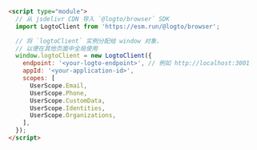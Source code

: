```html
<script type="module">
  // 从 jsdelivr CDN 导入 `@logto/browser` SDK
  import LogtoClient from 'https://esm.run/@logto/browser';

  // 将 `logtoClient` 实例分配给 window 对象，
  // 以便在其他页面中全局使用
  window.logtoClient = new LogtoClient({
    endpoint: '<your-logto-endpoint>', // 例如 http://localhost:3001
    appId: '<your-application-id>',
    scopes: [
      UserScope.Email,
      UserScope.Phone,
      UserScope.CustomData,
      UserScope.Identities,
      UserScope.Organizations,
    ],
  });
</script>
```
